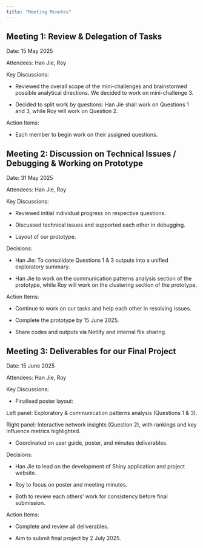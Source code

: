 ```yaml
---
title: "Meeting Minutes"
---
```


## Meeting 1: Review & Delegation of Tasks

Date: 15 May 2025

Attendees: Han Jie, Roy

Key Discussions:

-   Reviewed the overall scope of the mini-challenges and brainstormed possible analytical directions. We decided to work on mini-challenge 3.

-   Decided to split work by questions: Han Jie shall work on Questions 1 and 3, while Roy will work on Question 2.

Action Items:

-   Each member to begin work on their assigned questions.

## Meeting 2: Discussion on Technical Issues / Debugging & Working on Prototype

Date: 31 May 2025

Attendees: Han Jie, Roy

Key Discussions:

-   Reviewed initial individual progress on respective questions.

-   Discussed technical issues and supported each other in debugging.

-   Layout of our prototype.

Decisions:

-   Han Jie: To consolidate Questions 1 & 3 outputs into a unified exploratory summary.

-   Han Jie to work on the communication patterns analysis section of the prototype, while Roy will work on the clustering section of the prototype.

Action Items:

-   Continue to work on our tasks and help each other in resolving issues.

-   Complete the prototype by 15 June 2025.

-   Share codes and outputs via Netlify and internal file sharing.

## Meeting 3: Deliverables for our Final Project

Date: 15 June 2025

Attendees: Han Jie, Roy

Key Discussions:

-   Finalised poster layout:

Left panel: Exploratory & communication patterns analysis (Questions 1 & 3).

Right panel: Interactive network insights (Question 2), with rankings and key influence metrics highlighted.

-   Coordinated on user guide, poster, and minutes deliverables.

Decisions:

-   Han Jie to lead on the development of Shiny application and project website.

-   Roy to focus on poster and meeting minutes.

-   Both to review each others' work for consistency before final submission.

Action Items:

-   Complete and review all deliverables.

-   Aim to submit final project by 2 July 2025.
